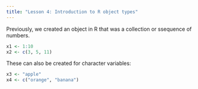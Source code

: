 ```yaml
---
title: "Lesson 4: Introduction to R object types"
---
```


Previously, we created an object in R that was a collection or ssequence of numbers.

```r
x1 <- 1:10
x2 <- c(3, 5, 11)
```

These can also be created for character variables:

```r
x3 <- "apple"
x4 <- c("orange", "banana")
```


